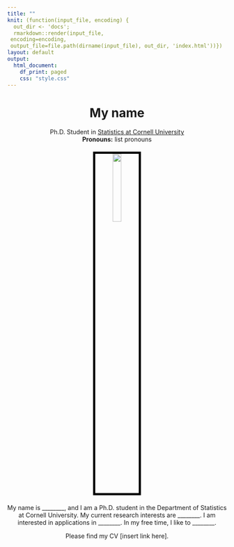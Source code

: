 ```yaml
---
title: ""
knit: (function(input_file, encoding) {
  out_dir <- 'docs';
  rmarkdown::render(input_file,
 encoding=encoding,
 output_file=file.path(dirname(input_file), out_dir, 'index.html'))})
layout: default
output:
  html_document:
    df_print: paged
    css: "style.css"
---
```


<center> <h1>My name</h1> </center>

<center>
Ph.D. Student in [Statistics at Cornell University](https://stat.cornell.edu/)  
**Pronouns:** list pronouns
</center>

</div>
<div style="margin-bottom:20px;">
</div>

<center>
<img src="photo_of_me.png" style="width:20%;
border:5px solid; border-color:black">
</center>

</div>
<div style="margin-bottom:20px;">
</div>

<center>
My name is ________, and I am a Ph.D. student in the Department of Statistics at Cornell University. My current research interests are ________. I am interested in applications in ________. In my free time, I like to ________.
   
Please find my CV [insert link here].   
</center>

</div>
<div style="margin-bottom:20px;">
</div>
